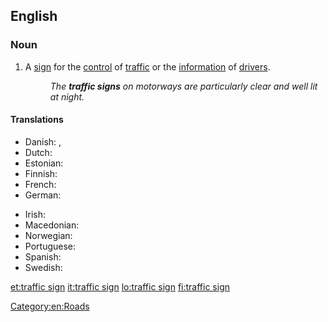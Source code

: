 ==English==

===Noun===
{{en-noun}}

# A [[sign]] for the [[control]] of [[traffic]] or the [[information]] of [[drivers]].
#: ''The '''traffic signs''' on motorways are particularly clear and well lit at night.''

====Translations====
{{trans-top|traffic sign}}
* Danish: {{t-|da|færdselstavle|c}}, {{t-|da|vejskilt|n}}
* Dutch: {{t-|nl|verkeersbord|n}}
* Estonian: {{t+|et|liiklusmärk}}
* Finnish: {{t+|fi|liikennemerkki}}
* French: {{t+|fr|panneau|m}}
* German: {{t+|de|Verkehrszeichen|n}}
{{trans-mid}}
* Irish: {{t-|ga|comhartha tráchta|m}}
* Macedonian: {{t|mk|сообраќаен знак|m|tr=soobráḱaen znak|sc=Cyrl}}
* Norwegian: {{t-|no|trafikkskilt}}
* Portuguese: {{t+|pt|placa|f}}
* Spanish: {{t|es|señal de tráfico|f}}
* Swedish: {{t-|sv|vägmärke}}
{{trans-bottom}}

[[Category:en:Roads]]

[[et:traffic sign]]
[[it:traffic sign]]
[[lo:traffic sign]]
[[fi:traffic sign]]